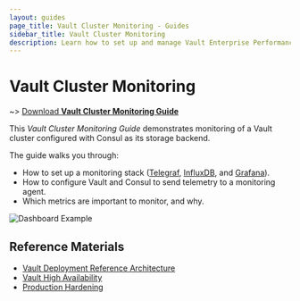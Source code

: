 ```yaml
---
layout: guides
page_title: Vault Cluster Monitoring - Guides
sidebar_title: Vault Cluster Monitoring
description: Learn how to set up and manage Vault Enterprise Performance Replication.
---
```


# Vault Cluster Monitoring

~> [Download **Vault Cluster Monitoring Guide**](https://s3-us-west-2.amazonaws.com/hashicorp-education/whitepapers/Vault/Vault-Consul-Monitoring-Guide.pdf)

This _Vault Cluster Monitoring Guide_ demonstrates monitoring of a Vault cluster
configured with Consul as its storage backend.

The guide walks you through:

- How to set up a monitoring stack ([Telegraf](https://www.influxdata.com/time-series-platform/telegraf/), [InfluxDB](https://www.influxdata.com/time-series-platform/influxdb/), and [Grafana](https://grafana.com/)).
- How to configure Vault and Consul to send telemetry to a monitoring agent.
- Which metrics are important to monitor, and why.

![Dashboard Example](/img/vault_cluster.png)

## Reference Materials

- [Vault Deployment Reference Architecture](/guides/operations/reference-architecture.html)
- [Vault High Availability](/guides/operations/vault-ha-consul.html)
- [Production Hardening](/guides/operations/production.html)
